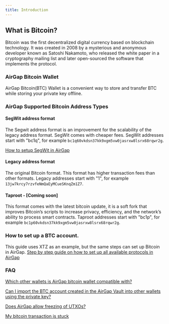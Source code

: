```yaml
---
title: Introduction
---
```



## What is Bitcoin?
Bitcoin was the first decentralized digital currency based on blockchain technology. It was created in 2008 by a mysterious and anonymous developer known as Satoshi Nakamoto, who released the white paper in a cryptography mailing list and later open-sourced the software that implements the protocol.

### AirGap Bitcoin Wallet
AirGap Bitcoin(BTC) Wallet is a convenient way to store and transfer BTC while storing your private key offline.

### AirGap Supported Bitcoin Address Types

#### SegWit address format

The Segwit address format is an improvement for the scalability of the legacy address format. SegWit comes with cheaper fees. SegWit addresses start with "bc1q", for example `bc1q60vkdsn37kk9xgm5vw0jasrxw8lsrx68rqwr2g`.

[How to setup SegWit in AirGap](https://medium.com/airgap-it/understanding-segwit-666abec4e774)

#### Legacy address format
The original Bitcoin format. This format has higher transaction fees than other formats. Legacy addresses start with "1", for example `13jw7krcy7rzvfeNmQaEyMCueSKnqZm1Z7`.

#### Taproot - [Coming soon]
This format comes with the latest bitcoin update, it is a soft fork that improves Bitcoin’s scripts to increase privacy, efficiency, and the network’s ability to process smart contracts. Taproot addresses start with "bc1p", for example `bc1p60vkdsn37kk9xgm5vw0jasrxw8lsrx68rqwr2g`.

### How to set up a BTC account.
This guide uses XTZ as an example, but the same steps can set up Bitcoin in AirGap. [Step by step guide on how to set up all available protocols in AirGap](https://medium.com/airgap-it/airgap-the-step-by-step-guide-c4c3d3fe9a05)


### FAQ

[Which other wallets is AirGap bitcoin wallet compatible with?](https://support.airgap.it/currencies/bitcoin/wallet-compatibility)

[Can I import the BTC account created in the AirGap Vault into other wallets using the private key?](https://support.airgap.it/FAQ#can-i-import-the-btc-account-created-in-the-airgap-vault-into-other-wallets-using-the-private-key)

[Does AirGap allow freezing of UTXOs?](https://support.airgap.it/FAQ#does-airgap-allow-freezing-of-utxos)

[My bitcoin transaction is stuck](https://support.airgap.it/troubleshooting/currencies/bitcoin/transaction-stuck)








